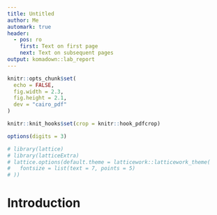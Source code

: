 ```yaml
---
title: Untitled
author: Me
automark: true
header:
  - pos: ro
    first: Text on first page
    next: Text on subsequent pages
output: komadown::lab_report
---
```


```r
knitr::opts_chunk$set(
  echo = FALSE,
  fig.width = 2.3,
  fig.height = 2.1,
  dev = "cairo_pdf"
)

knitr::knit_hooks$set(crop = knitr::hook_pdfcrop)

options(digits = 3)

# library(lattice)
# library(latticeExtra)
# lattice.options(default.theme = latticework::latticework_theme(
#   fontsize = list(text = 7, points = 5)
# ))
```

# Introduction
